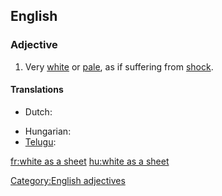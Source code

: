 ==English==

===Adjective===
{{head|en|adjective|head=(as) [[white]] as a [[sheet]]}}

# {{context|simile|said of a human's [[complexion]]}} Very [[white]] or [[pale]], as if suffering from [[shock]].

====Translations====
{{trans-top|pale as if suffering from shock}}
* Dutch: {{t+|nl|spierwit}}
{{trans-mid}}
* Hungarian: {{t+|hu|fehér, mint a fal}}
* [[Telugu]]: {{t|te|పాలిపోవుట|tr=palipovuta|sc=Telu}}
{{trans-bottom}}

[[Category:English adjectives]]

[[fr:white as a sheet]]
[[hu:white as a sheet]]